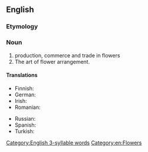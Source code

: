 ==English==
{{wikipedia}}

===Etymology===
{{suffix|florist|ry|lang=en}}

===Noun===
{{en-noun|-}}

# production, commerce and trade in flowers
# The art of flower arrangement.

====Translations====
{{trans-top|production, commerce and trade in flowers}}
* Finnish: {{t|fi|floristiikka}}
* German: {{t+|de|Floristik|f}}
* Irish: {{t|ga|bláthadóireacht|f}}
* Romanian: {{t|ro|floristică|f}}
{{trans-mid}}
* Russian: {{t+|ru|флори́стика|f}}
* Spanish: {{t+|es|floristería|f}}
* Turkish: {{t+|tr|çiçekçilik}}
{{trans-bottom}}

[[Category:English 3-syllable words]]
[[Category:en:Flowers]]